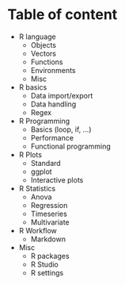 # Table of content {-}

- R language
    - Objects
    - Vectors
    - Functions
    - Environments
    - Misc
- R basics
    - Data import/export
    - Data handling
    - Regex
- R Programming
    - Basics (loop, if, ...)
    - Performance
    - Functional programming
- R Plots
    - Standard
    - ggplot
    - Interactive plots
- R Statistics
    - Anova
    - Regression
    - Timeseries
    - Multivariate
- R Workflow
    - Markdown
- Misc
    - R packages
    - R Studio
    - R settings